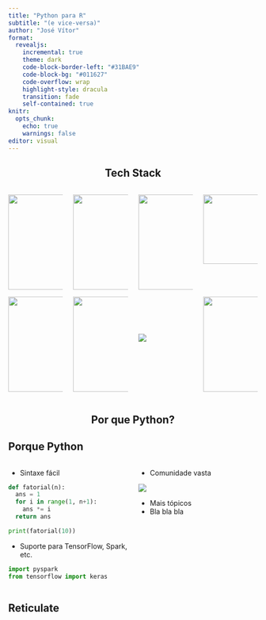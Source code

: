 ```yaml
---
title: "Python para R"
subtitle: "(e vice-versa)"
author: "José Vítor"
format:
  revealjs:
    incremental: true 
    theme: dark
    code-block-border-left: "#31BAE9"
    code-block-bg: "#011627"
    code-overflow: wrap
    highlight-style: dracula
    transition: fade
    self-contained: true
knitr:
  opts_chunk:
    echo: true
    warnings: false
editor: visual
---
```


<style>
.row {
  display: flex;
}

.column {
  flex: 50%;
}
</style>

<section>
  <h1 style="text-align: center">Tech Stack</h1>
  
:::: {.columns}

::: {.column width="25%"}

<img src="https://raw.githubusercontent.com/github/explore/180320cffc25f4ed1bbdfd33d4db3a66eeeeb358/topics/cpp/cpp.png" style="width:192px;height:192px;">

<img src="https://spark.apache.org/images/spark-logo-rev.svg" style="width:192px;height:192px;">

:::

::: {.column width="25%"}

<img src="https://raw.githubusercontent.com/github/explore/80688e429a7d4ef2fca1e82350fe8e3517d3494d/topics/python/python.png" style="width:192px;height:192px;">

<img src="https://docs.jupyter.org/en/latest/_static/jupyter.svg" style="width:192px;height:192px;">

:::

::: {.column width="25%"}

<img src="https://raw.githubusercontent.com/github/explore/80688e429a7d4ef2fca1e82350fe8e3517d3494d/topics/r/r.png" style="width:192px;height:192px; margin-bottom:75px;">

<img src="./src/icons/Quarto.png">

:::

::: {.column width="25%"}

<img src="https://github.com/rstudio/reticulate/raw/main/man/figures/reticulated_python.png" style="width:200px;height:140px; margin-bottom:52px">

<img src="https://static.slid.es/reveal/logo-v1/reveal-white-text.svg" style="width:192px;height:192px;">

:::

::::
  
</section>

<section class="title-slide">
    <h1 style="text-align: center">Por que Python?</h1>
</section>

<section>
<h2>Porque Python</h2>

:::::: {.columns}


:::: {.column width="50%"}
- Sintaxe fácil

::: {.fragment}
```python
def fatorial(n):
  ans = 1
  for i in range(1, n+1):
    ans *= i
  return ans

print(fatorial(10))
```
:::

- Suporte para TensorFlow, Spark, etc.

::: {.fragment}
```python
import pyspark
from tensorflow import keras
```
:::

::::

:::: {.column width="50%"}

- Comunidade vasta

::: {.fragment}
![](src/pyso.png)
:::

- Mais tópicos
- Bla bla bla

::::

::::::
</section>

<section>
<h2>Reticulate<h2>
</section>